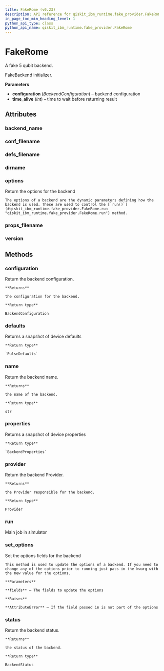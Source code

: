 ```yaml
---
title: FakeRome (v0.23)
description: API reference for qiskit_ibm_runtime.fake_provider.FakeRome in qiskit-ibm-runtime v0.23
in_page_toc_min_heading_level: 1
python_api_type: class
python_api_name: qiskit_ibm_runtime.fake_provider.FakeRome
---
```


# FakeRome

<Class id="qiskit_ibm_runtime.fake_provider.FakeRome" isDedicatedPage={true} github="https://github.com/Qiskit/qiskit-ibm-runtime/tree/stable/0.23/qiskit_ibm_runtime/fake_provider/backends/rome/fake_rome.py#L31-L38" signature="FakeRome" modifiers="class">
  A fake 5 qubit backend.

  FakeBackend initializer.

  **Parameters**

  *   **configuration** (*BackendConfiguration*) – backend configuration
  *   **time\_alive** (*int*) – time to wait before returning result

  ## Attributes

  ### backend\_name

  <Attribute id="qiskit_ibm_runtime.fake_provider.FakeRome.backend_name" attributeValue="'fake_rome'" />

  ### conf\_filename

  <Attribute id="qiskit_ibm_runtime.fake_provider.FakeRome.conf_filename" attributeValue="'conf_rome.json'" />

  ### defs\_filename

  <Attribute id="qiskit_ibm_runtime.fake_provider.FakeRome.defs_filename" attributeValue="'defs_rome.json'" />

  ### dirname

  <Attribute id="qiskit_ibm_runtime.fake_provider.FakeRome.dirname" attributeValue="'/home/runner/work/qiskit-ibm-runtime/qiskit-ibm-runtime/qiskit_ibm_runtime/fake_provider/backends/rome'" />

  ### options

  <Attribute id="qiskit_ibm_runtime.fake_provider.FakeRome.options">
    Return the options for the backend

    The options of a backend are the dynamic parameters defining how the backend is used. These are used to control the [`run()`](#qiskit_ibm_runtime.fake_provider.FakeRome.run "qiskit_ibm_runtime.fake_provider.FakeRome.run") method.
  </Attribute>

  ### props\_filename

  <Attribute id="qiskit_ibm_runtime.fake_provider.FakeRome.props_filename" attributeValue="'props_rome.json'" />

  ### version

  <Attribute id="qiskit_ibm_runtime.fake_provider.FakeRome.version" attributeValue="1" />

  ## Methods

  ### configuration

  <Function id="qiskit_ibm_runtime.fake_provider.FakeRome.configuration" signature="configuration()">
    Return the backend configuration.

    **Returns**

    the configuration for the backend.

    **Return type**

    BackendConfiguration
  </Function>

  ### defaults

  <Function id="qiskit_ibm_runtime.fake_provider.FakeRome.defaults" github="https://github.com/Qiskit/qiskit-ibm-runtime/tree/stable/0.23/qiskit_ibm_runtime/fake_provider/fake_pulse_backend.py#L29-L33" signature="defaults()">
    Returns a snapshot of device defaults

    **Return type**

    `PulseDefaults`
  </Function>

  ### name

  <Function id="qiskit_ibm_runtime.fake_provider.FakeRome.name" signature="name()">
    Return the backend name.

    **Returns**

    the name of the backend.

    **Return type**

    str
  </Function>

  ### properties

  <Function id="qiskit_ibm_runtime.fake_provider.FakeRome.properties" github="https://github.com/Qiskit/qiskit-ibm-runtime/tree/stable/0.23/qiskit_ibm_runtime/fake_provider/fake_qasm_backend.py#L44-L48" signature="properties()">
    Returns a snapshot of device properties

    **Return type**

    `BackendProperties`
  </Function>

  ### provider

  <Function id="qiskit_ibm_runtime.fake_provider.FakeRome.provider" signature="provider()">
    Return the backend Provider.

    **Returns**

    the Provider responsible for the backend.

    **Return type**

    Provider
  </Function>

  ### run

  <Function id="qiskit_ibm_runtime.fake_provider.FakeRome.run" github="https://github.com/Qiskit/qiskit-ibm-runtime/tree/stable/0.23/qiskit_ibm_runtime/fake_provider/fake_backend.py#L544-L575" signature="run(run_input, **kwargs)">
    Main job in simulator
  </Function>

  ### set\_options

  <Function id="qiskit_ibm_runtime.fake_provider.FakeRome.set_options" signature="set_options(**fields)">
    Set the options fields for the backend

    This method is used to update the options of a backend. If you need to change any of the options prior to running just pass in the kwarg with the new value for the options.

    **Parameters**

    **fields** – The fields to update the options

    **Raises**

    **AttributeError** – If the field passed in is not part of the options
  </Function>

  ### status

  <Function id="qiskit_ibm_runtime.fake_provider.FakeRome.status" signature="status()">
    Return the backend status.

    **Returns**

    the status of the backend.

    **Return type**

    BackendStatus
  </Function>
</Class>

